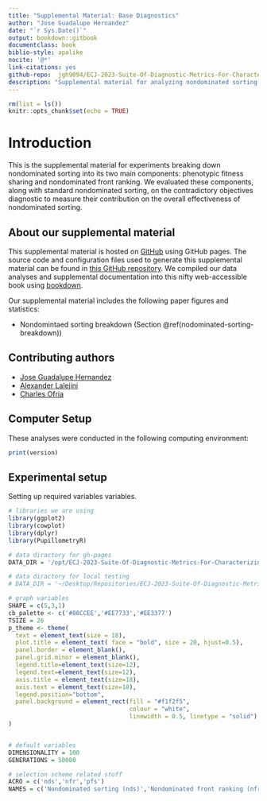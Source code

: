 ```yaml
---
title: "Supplemental Material: Base Diagnostics"
author: "Jose Guadalupe Hernandez"
date: "`r Sys.Date()`"
output: bookdown::gitbook
documentclass: book
biblio-style: apalike
nocite: '@*'
link-citations: yes
github-repo:  jgh9094/ECJ-2023-Suite-Of-Diagnostic-Metrics-For-Characterizing-Selection-Schemes
description: "Supplemental material for analyzing nondominated sorting by parts on the contradictory objectives diagnostic."
---
```


```r
rm(list = ls())
knitr::opts_chunk$set(echo = TRUE)
```

# Introduction

This is the supplemental material for experiments breaking down nondominated sorting into its two main components: phenotypic fitness sharing and nondominated front ranking.
We evaluated these components, along with standard nondominated sorting, on the contradictory objectives diagnostic to measure their contribution on the overall effectiveness of nondominated sorting.

## About our supplemental material

This supplemental material is hosted on [GitHub](https://github.com) using GitHub pages.
The source code and configuration files used to generate this supplemental material can be found in [this GitHub repository](https://github.com/jgh9094/ECJ-2023-Suite-Of-Diagnostic-Metrics-For-Characterizing-Selection-Schemes).
We compiled our data analyses and supplemental documentation into this nifty web-accessible book using [bookdown](https://bookdown.org/).

Our supplemental material includes the following paper figures and statistics:

- Nondomintaed sorting breakdown (Section \@ref(nodominated-sorting-breakdown))

## Contributing authors

- [Jose Guadalupe Hernandez](https://jgh9094.github.io/)
- [Alexander Lalejini](https://lalejini.com)
- [Charles Ofria](http://ofria.com)

## Computer Setup

These analyses were conducted in the following computing environment:

```r
print(version)
```


## Experimental setup

Setting up required variables variables.

```r
# libraries we are using
library(ggplot2)
library(cowplot)
library(dplyr)
library(PupillometryR)

# data diractory for gh-pages
DATA_DIR = '/opt/ECJ-2023-Suite-Of-Diagnostic-Metrics-For-Characterizing-Selection-Schemes/DATA/CONTRADICTORY_NONDOMINATED/'

# data diractory for local testing
# DATA_DIR = '~/Desktop/Repositories/ECJ-2023-Suite-Of-Diagnostic-Metrics-For-Characterizing-Selection-Schemes/DATA/CONTRADICTORY_NONDOMINATED/'

# graph variables
SHAPE = c(5,3,1)
cb_palette <- c('#88CCEE','#EE7733','#EE3377')
TSIZE = 26
p_theme <- theme(
  text = element_text(size = 18),
  plot.title = element_text( face = "bold", size = 20, hjust=0.5),
  panel.border = element_blank(),
  panel.grid.minor = element_blank(),
  legend.title=element_text(size=12),
  legend.text=element_text(size=12),
  axis.title = element_text(size=18),
  axis.text = element_text(size=18),
  legend.position="bottom",
  panel.background = element_rect(fill = "#f1f2f5",
                                  colour = "white",
                                  linewidth = 0.5, linetype = "solid")
)


# default variables
DIMENSIONALITY = 100
GENERATIONS = 50000

# selection scheme related stuff
ACRO = c('nds','nfr','pfs')
NAMES = c('Nondominated sorting (nds)','Nondominated front ranking (nfr)','Phenotypic fitness sharing (pfs)')
```